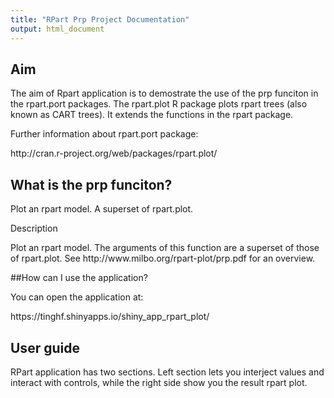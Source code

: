 ```yaml
---
title: "RPart Prp Project Documentation"
output: html_document
---
```


## Aim
The aim of Rpart application is to demostrate the use of the prp funciton in the rpart.port packages. 
The rpart.plot R package plots rpart trees (also known as CART trees). It extends the functions in the rpart package.

Further information about rpart.port package:

http://cran.r-project.org/web/packages/rpart.plot/


## What is the prp funciton?

Plot an rpart model. A superset of rpart.plot.

Description

Plot an rpart model. The arguments of this function are a superset of those of rpart.plot. 
See http://www.milbo.org/rpart-plot/prp.pdf for an overview.
   
##How can I use the application?

You can open the application at:

https://tinghf.shinyapps.io/shiny_app_rpart_plot/

## User guide

RPart application has two sections. Left section lets you interject values and interact with controls, while the right side show you the result rpart plot. 

